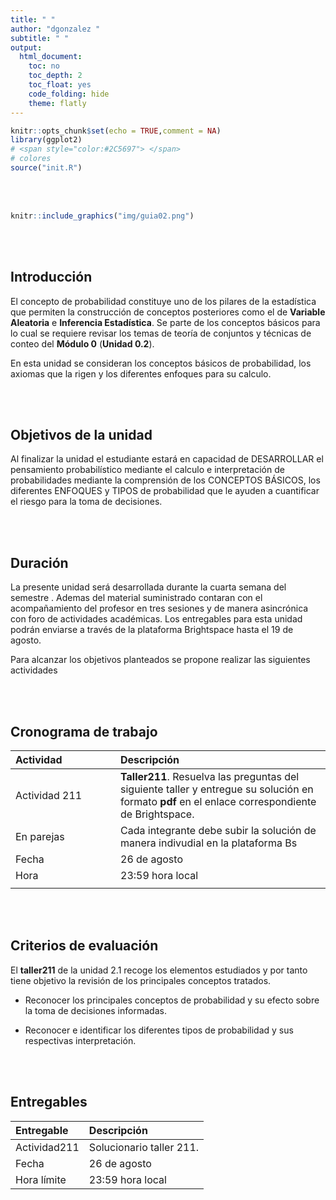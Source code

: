 ```yaml
---
title: " "
author: "dgonzalez "
subtitle: " "
output:
  html_document:
    toc: no
    toc_depth: 2
    toc_float: yes
    code_folding: hide
    theme: flatly
---
```




```r
knitr::opts_chunk$set(echo = TRUE,comment = NA)
library(ggplot2)
# <span style="color:#2C5697"> </span>  
# colores
source("init.R")
```

<br/><br/>



```r
knitr::include_graphics("img/guia02.png")
```


<br/><br/>


## **Introducción**

El concepto de probabilidad constituye uno de los  pilares de la estadística que permiten la construcción de  conceptos posteriores como el de  **Variable Aleatoria** e **Inferencia Estadística**. Se parte de  los  conceptos básicos para lo cual se requiere revisar los temas de teoría de  conjuntos y técnicas de conteo del **Módulo 0** (**Unidad 0.2**). 

En esta unidad se consideran los conceptos básicos de probabilidad, los axiomas que la rigen y los diferentes enfoques para su calculo.

<br/><br/>

## **Objetivos de la unidad**

Al finalizar la  unidad el estudiante estará en capacidad de DESARROLLAR el pensamiento probabilístico mediante el calculo e interpretación de probabilidades mediante la  comprensión de los CONCEPTOS BÁSICOS, los diferentes ENFOQUES y TIPOS de probabilidad  que le ayuden a cuantificar el riesgo para la toma de decisiones.

<br/><br/>

## **Duración**

La presente  unidad será desarrollada durante la  cuarta semana del semestre . Ademas del material suministrado  contaran con el acompañamiento del profesor en tres sesiones y de manera asincrónica con  foro de actividades académicas. Los entregables para esta unidad podrán enviarse a través de la plataforma Brightspace hasta el  19 de agosto.

Para alcanzar los objetivos planteados se propone realizar las siguientes actividades

<br/><br/>

## **Cronograma de trabajo**


|Actividad      | Descripción                    | 
|:--------------|:-----------------------------  |
| Actividad 211 | **Taller211**.  Resuelva las preguntas del siguiente  taller y entregue su solución  en formato **pdf**  en el enlace correspondiente de Brightspace.|
| En parejas    | Cada integrante debe subir la solución de manera indivudial en la plataforma  Bs  | 
|Fecha  |  26 de agosto   |
|Hora   |  23:59 hora local     |
|||

<br/><br/>

## **Criterios de evaluación**

El **taller211** de la unidad 2.1 recoge los elementos estudiados y por tanto  tiene objetivo la revisión de los principales conceptos tratados.

+ Reconocer los principales conceptos de  probabilidad y su efecto sobre la toma de decisiones informadas.

+ Reconocer e identificar los diferentes tipos de probabilidad  y sus respectivas interpretación.
	
	
<br/><br/>

## **Entregables** 

| Entregable |  Descripción                    |
|:--------------|:-----------------------------|
| Actividad211    | Solucionario taller 211.  | 
| Fecha           | 26 de agosto | 
|Hora límite      | 23:59  hora  local |
 
<br/><br/><br/><br/>
